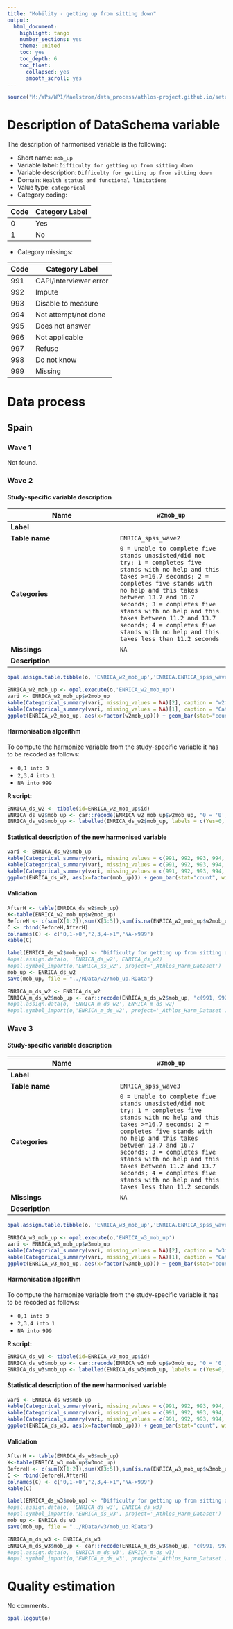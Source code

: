 ```yaml
---
title: "Mobility - getting up from sitting down"
output:
  html_document:
    highlight: tango
    number_sections: yes
    theme: united
    toc: yes
    toc_depth: 6
    toc_float:
      collapsed: yes
      smooth_scroll: yes
---
```


<!-- ########################################################## --> 

<!-- # Installation, loading packages -->
<!-- **R script:** -->

```r
source("M:/WPs/WP1/Maelstrom/data_process/athlos-project.github.io/setup_iago.r")
```
<!-- ########################################################## --> 



# Description of DataSchema variable

The description of harmonised variable is the following:

* Short name: `mob_up`
* Variable label: `Difficulty for getting up from sitting down`
* Variable description: `Difficulty for getting up from sitting down`
* Domain: `Health status and functional limitations`
* Value type: `categorical`
* Category coding:

**Code** | **Category Label**
-------- | ------------------
0        | Yes
1        | No

* Category missings: 

**Code** | **Category Label**
----| ------------------
991 | CAPI/interviewer error
992 | Impute
993 | Disable to measure
994 | Not attempt/not done
995 | Does not answer
996 | Not applicable
997 | Refuse
998 | Do not know
999 | Missing

# Data process

## Spain

### Wave 1 

Not found.


### Wave 2 

#### Study-specific variable description




| **Name** | `w2mob_up`|
|-|-|
| **Label** | |
| **Table name** | `ENRICA_spss_wave2` |
| **Categories** | `0 = Unable to complete five stands unasisted/did not try; 1 = completes five stands with no help and this takes >=16.7 seconds; 2 = completes five stands with no help and this takes between 13.7 and 16.7 seconds; 3 = completes five stands with no help and this takes between 11.2 and 13.7 seconds; 4 = completes five stands with no help and this takes less than 11.2 seconds` |
| **Missings** | `NA` |
| **Description** |  |

 

```r
opal.assign.table.tibble(o, 'ENRICA_w2_mob_up','ENRICA.ENRICA_spss_wave2', variables=list('w2mob_up'), missings = TRUE)
```

```r
ENRICA_w2_mob_up <- opal.execute(o,'ENRICA_w2_mob_up')
vari <- ENRICA_w2_mob_up$w2mob_up
kable(Categorical_summary(vari, missing_values = NA)[2], caption = "w2mob_up")
kable(Categorical_summary(vari, missing_values = NA)[1], caption = "Category")
ggplot(ENRICA_w2_mob_up, aes(x=factor(w2mob_up))) + geom_bar(stat="count", width=0.4, fill="steelblue") + xlab("Mobility - 'Getting up from Sitting") + ylab("Frequency")
```

#### Harmonisation algorithm

To compute the harmonize variable from the study-specific variable it has to be recoded as follows:

* `0,1 into 0` 
* `2,3,4 into 1`
* `NA into 999`

**R script:**
```r
ENRICA_ds_w2 <- tibble(id=ENRICA_w2_mob_up$id)
ENRICA_ds_w2$mob_up <- car::recode(ENRICA_w2_mob_up$w2mob_up, "0 = '0';1 = '0';2 = '1';3 = '1';4 = '1';NA = '999' ")
ENRICA_ds_w2$mob_up <- labelled(ENRICA_ds_w2$mob_up, labels = c(Yes=0, No=1,Missing=999, Do_not_know=998, Refuse=997, Not_applicable=996, Does_not_answer=995,  Not_attempt_not_done=994, Disable_to_measure=993, Impute=992, CAPI_interviewer_error=991))
```

#### Statistical description of the new harmonised variable
```r
vari <- ENRICA_ds_w2$mob_up
kable(Categorical_summary(vari, missing_values = c(991, 992, 993, 994, 995, 996, 997, 998, 999))[3], caption = "mob_up")
kable(Categorical_summary(vari, missing_values = c(991, 992, 993, 994, 995, 996, 997, 998, 999))[1], caption = "Category")
kable(Categorical_summary(vari, missing_values = c(991, 992, 993, 994, 995, 996, 997, 998, 999))[2], caption = "Type of missing")
ggplot(ENRICA_ds_w2, aes(x=factor(mob_up))) + geom_bar(stat="count", width=0.4, fill="steelblue") + xlab("Mobility - Getting up from Sitting") + ylab("Frequency")
```

#### Validation
```r
AfterH <- table(ENRICA_ds_w2$mob_up)
X<-table(ENRICA_w2_mob_up$w2mob_up)
BeforeH <- c(sum(X[1:2]),sum(X[3:5]),sum(is.na(ENRICA_w2_mob_up$w2mob_up)))
C <- rbind(BeforeH,AfterH)
colnames(C) <- c("0,1->0","2,3,4->1","NA->999")
kable(C)
```






```r

label(ENRICA_ds_w2$mob_up) <- "Difficulty for getting up from sitting down"
#opal.assign.data(o, 'ENRICA_ds_w2', ENRICA_ds_w2)
#opal.symbol_import(o,'ENRICA_ds_w2', project='_Athlos_Harm_Dataset')
mob_up <- ENRICA_ds_w2
save(mob_up, file = "../RData/w2/mob_up.RData")

ENRICA_m_ds_w2 <- ENRICA_ds_w2
ENRICA_m_ds_w2$mob_up <- car::recode(ENRICA_m_ds_w2$mob_up, "c(991, 992, 993, 994, 995, 996, 997,998, 999)=NA")
#opal.assign.data(o, 'ENRICA_m_ds_w2', ENRICA_m_ds_w2)
#opal.symbol_import(o,'ENRICA_m_ds_w2', project='_Athlos_Harm_Dataset')
```



### Wave 3

#### Study-specific variable description




| **Name** | `w3mob_up`|
|-|-|
| **Label** | |
| **Table name** | `ENRICA_spss_wave3` |
| **Categories** | `0 = Unable to complete five stands unasisted/did not try; 1 = completes five stands with no help and this takes >=16.7 seconds; 2 = completes five stands with no help and this takes between 13.7 and 16.7 seconds; 3 = completes five stands with no help and this takes between 11.2 and 13.7 seconds; 4 = completes five stands with no help and this takes less than 11.2 seconds` |
| **Missings** | `NA` |
| **Description** |  |

 

```r
opal.assign.table.tibble(o, 'ENRICA_w3_mob_up','ENRICA.ENRICA_spss_wave3', variables=list('w3mob_up'), missings = TRUE)
```

```r
ENRICA_w3_mob_up <- opal.execute(o,'ENRICA_w3_mob_up')
vari <- ENRICA_w3_mob_up$w3mob_up
kable(Categorical_summary(vari, missing_values = NA)[2], caption = "w3mob_up")
kable(Categorical_summary(vari, missing_values = NA)[1], caption = "Category")
ggplot(ENRICA_w3_mob_up, aes(x=factor(w3mob_up))) + geom_bar(stat="count", width=0.4, fill="steelblue") + xlab("Mobility - 'Getting up from Sitting") + ylab("Frequency")
```

#### Harmonisation algorithm

To compute the harmonize variable from the study-specific variable it has to be recoded as follows:

* `0,1 into 0` 
* `2,3,4 into 1`
* `NA into 999`

**R script:**
```r
ENRICA_ds_w3 <- tibble(id=ENRICA_w3_mob_up$id)
ENRICA_ds_w3$mob_up <- car::recode(ENRICA_w3_mob_up$w3mob_up, "0 = '0';1 = '0';2 = '1';3 = '1';4 = '1';NA = '999' ")
ENRICA_ds_w3$mob_up <- labelled(ENRICA_ds_w3$mob_up, labels = c(Yes=0, No=1,Missing=999, Do_not_know=998, Refuse=997, Not_applicable=996, Does_not_answer=995,  Not_attempt_not_done=994, Disable_to_measure=993, Impute=992, CAPI_interviewer_error=991))
```

#### Statistical description of the new harmonised variable
```r
vari <- ENRICA_ds_w3$mob_up
kable(Categorical_summary(vari, missing_values = c(991, 992, 993, 994, 995, 996, 997, 998, 999))[3], caption = "mob_up")
kable(Categorical_summary(vari, missing_values = c(991, 992, 993, 994, 995, 996, 997, 998, 999))[1], caption = "Category")
kable(Categorical_summary(vari, missing_values = c(991, 992, 993, 994, 995, 996, 997, 998, 999))[2], caption = "Type of missing")
ggplot(ENRICA_ds_w3, aes(x=factor(mob_up))) + geom_bar(stat="count", width=0.4, fill="steelblue") + xlab("Mobility - Getting up from Sitting") + ylab("Frequency")
```

#### Validation
```r
AfterH <- table(ENRICA_ds_w3$mob_up)
X<-table(ENRICA_w3_mob_up$w3mob_up)
BeforeH <- c(sum(X[1:2]),sum(X[3:5]),sum(is.na(ENRICA_w3_mob_up$w3mob_up)))
C <- rbind(BeforeH,AfterH)
colnames(C) <- c("0,1->0","2,3,4->1","NA->999")
kable(C)
```






```r

label(ENRICA_ds_w3$mob_up) <- "Difficulty for getting up from sitting down"
#opal.assign.data(o, 'ENRICA_ds_w3', ENRICA_ds_w3)
#opal.symbol_import(o,'ENRICA_ds_w3', project='_Athlos_Harm_Dataset')
mob_up <- ENRICA_ds_w3
save(mob_up, file = "../RData/w3/mob_up.RData")

ENRICA_m_ds_w3 <- ENRICA_ds_w3
ENRICA_m_ds_w3$mob_up <- car::recode(ENRICA_m_ds_w3$mob_up, "c(991, 992, 993, 994, 995, 996, 997,998, 999)=NA")
#opal.assign.data(o, 'ENRICA_m_ds_w3', ENRICA_m_ds_w3)
#opal.symbol_import(o,'ENRICA_m_ds_w3', project='_Athlos_Harm_Dataset')
```



# Quality estimation
No comments.


```r
opal.logout(o)
```
